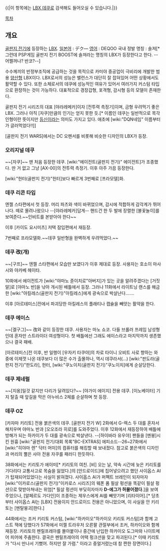 {{|이 항목에는 [[LBX 데쿠]]로 검색해도 들어오실 수 있습니다.|}}

[[목차]]
== 개요 ==
[[골판지 전기]]에 등장하는 [[LBX]].
[[일본어]] : デク―
[[영어]] : DEQOO  
국내 정발 명칭 : 솔져[* 그런데 PSP게임 골판지 전기 BOOST에 솔져라는 명칭의 LBX가 등장한다고 한다. --어쩔꺼나? 반코?--]

수수께끼의 반정부조직에 공급하는 것을 목적으로 카미야 중공업이 극비리에 개발한 범용 [[양산형]] LBX이다. LBX로서의 성능은 밸런스가 대단히 잘 잡혀있어 어떤 상황에서도 활약할 수 있다. 또한 소체로서의 데쿠에 성능적인 여유가 있어서 여러가지 커스텀 타입으로 환장하는 것이 가능하다. 대표적으로 경장갑형, 포격형, 감시형 등의 모델이 존재한다.

골판지 전기 시리즈의 대표 [야라레메카]이자 [전투력 측정기]이며, 금형 우려먹기 좋은 LBX. 그러나 아직 [자쿠]만큼의 인기는 얻지 못한 듯.[* 이름인 데쿠는 일반적으로 목각인형이란 뜻이지만 [[등신]]이라는 의미도 가지고 있다. 애초에 [wiki:"DQN네임" 이름부터가 글러먹었다!!]]

[골판지 전기 WARS]에서는 DC 오펜서를 비롯해 비슷한 디자인의 LBX가 등장.

=== 오리지널 데쿠 ===
~~[자쿠]~~
맨 처음 등장한 데쿠. [wiki:"에이전트(골판지 전기)" 에이전트]가 조종했다. 딴 거 없고 그냥 [AX-00]의 전투력 측정기. 이후 아주 가끔 등장한다.

[wiki:"헌터(골판지 전기)"헌터]보다 빠르게 3번째로 [프라모델]화.

=== 데쿠 리콘 타입 ===
엔젤 스타편에서 첫 등장. 머리 파츠와 색이 바뀌었으며, 감시에 적합하게 감각계가 뛰어나다. 떼로 몰려나왔으나 --[야라레메카]답게-- 핸드건 한 두 발에 장렬한 [불꽃놀이]를 보여준다.~~인비트를 본받아야 한다~~

이후 [카이도 요시미츠] 저택 잠입편에서 재등장. 

7번째로 프라모델화.~~데쿠 일반형을 완벽하게 우려먹었다.~~

=== 데쿠 改(개) ===
~~[구프]~~
엔젤 스타편에서 모습만 보였다가 이후 제대로 등장. 사용자는 호소이 마사시와 야카베 헤이타.

10화에서 에이전트가 [wiki:"야마노 쥰이치로"아버지]가 있는 곳을 알려주겠다는 [거짓말]로 [야마노 반]을 낚아 개시된 배틀에서 등장. 그러나 11화에서 라이트닝 랜스를 해금한 [wiki:"아킬레스(골판지 전기)"아킬레스]에게 광속으로 박살난다…….

이후 [아르테미스]전에서 파괴당한 아킬레스의 플래티나 캡슐을 빼앗는 활약을 한다.

=== 데쿠 에이스 ===
~~[겔구그]~~
改와 같이 등장한 데쿠. 사용자는 마노 쇼코. 다들 브롤러 프레임 남성형인데 혼자만 스트라이더 여성형이다. 첫 배틀에선 그래도 에이스라고 마지막까지 생존했으나 결국 패배.

[아르테미스]전 이후, 반 일행이 [우자키 타쿠야]의 차로 타이니 오비트 사로 향하는 와중에 이제껏 나온 데쿠보다 더 많은 수가 출몰하나, 역시 데쿠라서(…) [wiki:"판도라(골판지 전기)"판도라], 헌터, [wiki:"쿠노이치(골판지 전기)"쿠노이치]에게 순살당한다.

=== 데쿠 제네럴 ===
~~[지옹]일것 같지만 다리가 달려있다?~~
[야가미 에이지] 전용 데쿠. [이노베이터] 기지 탈출 때 앞길을 막은 아누비스 2체를 순살하며 첫 등장.

=== 데쿠 OZ ===
[카자마 키리토] 전용 붉은색의 데쿠. [골판지 전기 W] 2화에서 G-렉스 두 대를 혼자서 해치우며 야마노 반과 [오오조라 히로]를 도와주었다. 이후 12화에서 재등장하여 배틀에 방해가 되는 하카이가 두 대를 광속으로 박살낸다. --[하이바라 유우야] 팬들을 [멘붕]시킨 원흉 [wiki:"골판지 전기/대회 목록"BC-EXTRAS] 에피소드--26~27화에서 [wiki:"히야마 렌" 닥터 머미]의 컴퓨터를 해킹할 때 보내졌다. 참고로 붉은색의 디자인과 머리의 뿔은 샤아 전용 자쿠를 패러디 한듯하다.

38화에서는 키리토가 에이미[* 키리토의 여친. [비] 오는 날, 약속 시간에 늦은 키리토를 기다리다 교통사고로 목숨을 잃었다.]의 [안드로이드]에 집어넣으려고 했던 사이옵스 AI가 탑재되어있었다는 사실이 밝혀졌다. 사이옵스 AI가 퍼펙트 브레인이 되자마자 [wiki:"이카로스(골판지 전기)"이카로스 시리즈]의 웨폰 폼 필살 펑션을 똑같이 필살 펑션으로 맞받아쳐내는 위엄[* 필살 펑션이 부딪히자마자 '''D-에그가 허물어졌다'''.]을 보여주었으나, [알페르도 가다인]이 조종하는 제우스에게 AI를 빼앗기며 [리타이어].[* 당초부터 사이옵스 AI는 [LBX] 전용이지 안드로이드 전용은 아니었으며, 이 사실을 안 키리토는 [멘탈붕괴]한다.]

44화에서는 조커 키리토 커스텀, [wiki:"하카이오"하카이오 키리토 커스텀]과 함께 고스트 잭에 당했다가 57화에서 미젤 트라우저 오른팔 관절부에서 조커, 하카이오와 함께 재등장. 키리토의 펜릴프레아를 몰아붙이나 중간에 난입한 하카이오 도그마와 나이트메어 피어에 주춤한다. 결국은 펜릴프레아의 어택 펑크션을 맞고 파괴된다.[* 이때 키리토가 "다시 만나서 기뻤어. 하지만 잘 가렴." 이라고 중얼거렸는데 참 짠한 장면이다.]
